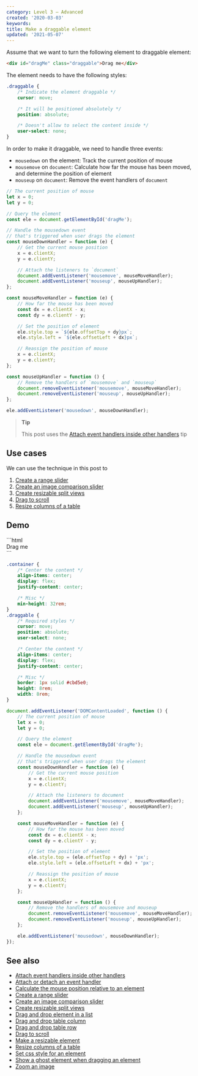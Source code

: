 ```yaml
---
category: Level 3 — Advanced
created: '2020-03-03'
keywords:
title: Make a draggable element
updated: '2021-05-07'
---
```


Assume that we want to turn the following element to draggable element:

```html
<div id="dragMe" class="draggable">Drag me</div>
```

The element needs to have the following styles:

```css
.draggable {
    /* Indicate the element draggable */
    cursor: move;

    /* It will be positioned absolutely */
    position: absolute;

    /* Doesn't allow to select the content inside */
    user-select: none;
}
```

In order to make it draggable, we need to handle three events:

-   `mousedown` on the element: Track the current position of mouse
-   `mousemove` on `document`: Calculate how far the mouse has been moved, and determine the position of element
-   `mouseup` on `document`: Remove the event handlers of `document`

```js
// The current position of mouse
let x = 0;
let y = 0;

// Query the element
const ele = document.getElementById('dragMe');

// Handle the mousedown event
// that's triggered when user drags the element
const mouseDownHandler = function (e) {
    // Get the current mouse position
    x = e.clientX;
    y = e.clientY;

    // Attach the listeners to `document`
    document.addEventListener('mousemove', mouseMoveHandler);
    document.addEventListener('mouseup', mouseUpHandler);
};

const mouseMoveHandler = function (e) {
    // How far the mouse has been moved
    const dx = e.clientX - x;
    const dy = e.clientY - y;

    // Set the position of element
    ele.style.top = `${ele.offsetTop + dy}px`;
    ele.style.left = `${ele.offsetLeft + dx}px`;

    // Reassign the position of mouse
    x = e.clientX;
    y = e.clientY;
};

const mouseUpHandler = function () {
    // Remove the handlers of `mousemove` and `mouseup`
    document.removeEventListener('mousemove', mouseMoveHandler);
    document.removeEventListener('mouseup', mouseUpHandler);
};

ele.addEventListener('mousedown', mouseDownHandler);
```

> **Tip**
>
> This post uses the [Attach event handlers inside other handlers](https://phuoc.ng/collection/html-dom/attach-event-handlers-inside-other-handlers/) tip

## Use cases

We can use the technique in this post to

1. [Create a range slider](https://phuoc.ng/collection/html-dom/create-a-range-slider/)
2. [Create an image comparison slider](https://phuoc.ng/collection/html-dom/create-an-image-comparison-slider/)
3. [Create resizable split views](https://phuoc.ng/collection/html-dom/create-resizable-split-views/)
4. [Drag to scroll](https://phuoc.ng/collection/html-dom/drag-to-scroll/)
5. [Resize columns of a table](https://phuoc.ng/collection/html-dom/resize-columns-of-a-table/)

## Demo

<Playground>
```html
<div class="container">
    <div class="draggable" id="dragMe">Drag me</div>
</div>
```

```css
.container {
    /* Center the content */
    align-items: center;
    display: flex;
    justify-content: center;

    /* Misc */
    min-height: 32rem;
}
.draggable {
    /* Required styles */
    cursor: move;
    position: absolute;
    user-select: none;

    /* Center the content */
    align-items: center;
    display: flex;
    justify-content: center;

    /* Misc */
    border: 1px solid #cbd5e0;
    height: 8rem;
    width: 8rem;
}
```

```js
document.addEventListener('DOMContentLoaded', function () {
    // The current position of mouse
    let x = 0;
    let y = 0;

    // Query the element
    const ele = document.getElementById('dragMe');

    // Handle the mousedown event
    // that's triggered when user drags the element
    const mouseDownHandler = function (e) {
        // Get the current mouse position
        x = e.clientX;
        y = e.clientY;

        // Attach the listeners to document
        document.addEventListener('mousemove', mouseMoveHandler);
        document.addEventListener('mouseup', mouseUpHandler);
    };

    const mouseMoveHandler = function (e) {
        // How far the mouse has been moved
        const dx = e.clientX - x;
        const dy = e.clientY - y;

        // Set the position of element
        ele.style.top = (ele.offsetTop + dy) + 'px';
        ele.style.left = (ele.offsetLeft + dx) + 'px';

        // Reassign the position of mouse
        x = e.clientX;
        y = e.clientY;
    };

    const mouseUpHandler = function () {
        // Remove the handlers of mousemove and mouseup
        document.removeEventListener('mousemove', mouseMoveHandler);
        document.removeEventListener('mouseup', mouseUpHandler);
    };

    ele.addEventListener('mousedown', mouseDownHandler);
});
```
</Playground>

## See also

-   [Attach event handlers inside other handlers](https://phuoc.ng/collection/html-dom/attach-event-handlers-inside-other-handlers/)
-   [Attach or detach an event handler](https://phuoc.ng/collection/html-dom/attach-or-detach-an-event-handler/)
-   [Calculate the mouse position relative to an element](https://phuoc.ng/collection/html-dom/calculate-the-mouse-position-relative-to-an-element/)
-   [Create a range slider](https://phuoc.ng/collection/html-dom/create-a-range-slider/)
-   [Create an image comparison slider](https://phuoc.ng/collection/html-dom/create-an-image-comparison-slider/)
-   [Create resizable split views](https://phuoc.ng/collection/html-dom/create-resizable-split-views/)
-   [Drag and drop element in a list](https://phuoc.ng/collection/html-dom/drag-and-drop-element-in-a-list/)
-   [Drag and drop table column](https://phuoc.ng/collection/html-dom/drag-and-drop-table-column/)
-   [Drag and drop table row](https://phuoc.ng/collection/html-dom/drag-and-drop-table-row/)
-   [Drag to scroll](https://phuoc.ng/collection/html-dom/drag-to-scroll/)
-   [Make a resizable element](https://phuoc.ng/collection/html-dom/make-a-resizable-element/)
-   [Resize columns of a table](https://phuoc.ng/collection/html-dom/resize-columns-of-a-table/)
-   [Set css style for an element](https://phuoc.ng/collection/html-dom/set-css-style-for-an-element/)
-   [Show a ghost element when dragging an element](https://phuoc.ng/collection/html-dom/show-a-ghost-element-when-dragging-an-element/)
-   [Zoom an image](https://phuoc.ng/collection/html-dom/zoom-an-image/)
